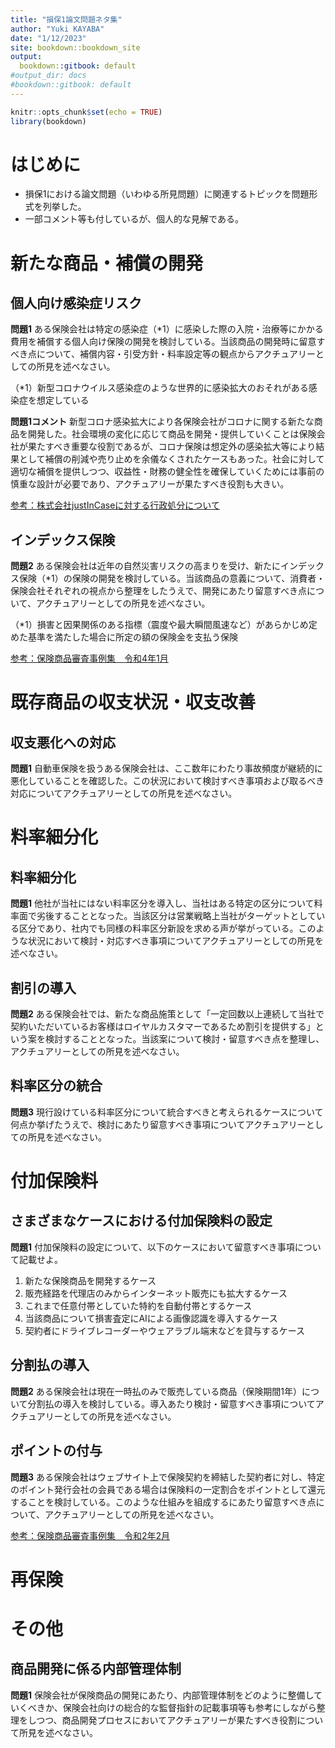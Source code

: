```yaml
---
title: "損保1論文問題ネタ集"
author: "Yuki KAYABA"
date: "1/12/2023"
site: bookdown::bookdown_site
output:
  bookdown::gitbook: default
#output_dir: docs
#bookdown::gitbook: default
---
```


```r
knitr::opts_chunk$set(echo = TRUE)
library(bookdown)
```

# はじめに

- 損保1における論文問題（いわゆる所見問題）に関連するトピックを問題形式を列挙した。
- 一部コメント等も付しているが、個人的な見解である。

# 新たな商品・補償の開発

## 個人向け感染症リスク

**問題1**
ある保険会社は特定の感染症（*1）に感染した際の入院・治療等にかかる費用を補償する個人向け保険の開発を検討している。当該商品の開発時に留意すべき点について、補償内容・引受方針・料率設定等の観点からアクチュアリーとしての所見を述べなさい。

（*1）新型コロナウイルス感染症のような世界的に感染拡大のおそれがある感染症を想定している

**問題1コメント**
新型コロナ感染拡大により各保険会社がコロナに関する新たな商品を開発した。社会環境の変化に応じて商品を開発・提供していくことは保険会社が果たすべき重要な役割であるが、コロナ保険は想定外の感染拡大等により結果として補償の削減や売り止めを余儀なくされたケースもあった。社会に対して適切な補償を提供しつつ、収益性・財務の健全性を確保していくためには事前の慎重な設計が必要であり、アクチュアリーが果たすべき役割も大きい。

[参考：株式会社justInCaseに対する行政処分について](https://lfb.mof.go.jp/kantou/kinyuu/pagekt_cnt_20220617001.html)

## インデックス保険

**問題2**
ある保険会社は近年の自然災害リスクの高まりを受け、新たにインデックス保険（*1）の保険の開発を検討している。当該商品の意義について、消費者・保険会社それぞれの視点から整理をしたうえで、開発にあたり留意すべき点について、アクチュアリーとしての所見を述べなさい。

（*1）損害と因果関係のある指標（震度や最大瞬間風速など）があらかじめ定めた基準を満たした場合に所定の額の保険金を支払う保険


[参考：保険商品審査事例集　令和4年1月](https://www.fsa.go.jp/status/hoken_sinsajireishu/20220121/2201shinsajireishu.pdf)

# 既存商品の収支状況・収支改善

## 収支悪化への対応

**問題1**
自動車保険を扱うある保険会社は、ここ数年にわたり事故頻度が継続的に悪化していることを確認した。この状況において検討すべき事項および取るべき対応についてアクチュアリーとしての所見を述べなさい。

# 料率細分化

## 料率細分化

**問題1**
他社が当社にはない料率区分を導入し、当社はある特定の区分について料率面で劣後することとなった。当該区分は営業戦略上当社がターゲットとしている区分であり、社内でも同様の料率区分新設を求める声が挙がっている。このような状況において検討・対応すべき事項についてアクチュアリーとしての所見を述べなさい。

## 割引の導入

**問題2**
ある保険会社では、新たな商品施策として「一定回数以上連続して当社で契約いただいているお客様はロイヤルカスタマーであるため割引を提供する」という案を検討することとなった。当該案について検討・留意すべき点を整理し、アクチュアリーとしての所見を述べなさい。

## 料率区分の統合

**問題3**
現行設けている料率区分について統合すべきと考えられるケースについて何点か挙げたうえで、検討にあたり留意すべき事項についてアクチュアリーとしての所見を述べなさい。


# 付加保険料

## さまざまなケースにおける付加保険料の設定

**問題1**
付加保険料の設定について、以下のケースにおいて留意すべき事項について記載せよ。

1. 新たな保険商品を開発するケース
2. 販売経路を代理店のみからインターネット販売にも拡大するケース
3. これまで任意付帯としていた特約を自動付帯とするケース
4. 当該商品について損害査定にAIによる画像認識を導入するケース
5. 契約者にドライブレコーダーやウェアラブル端末などを貸与するケース

## 分割払の導入

**問題2**
ある保険会社は現在一時払のみで販売している商品（保険期間1年）について分割払の導入を検討している。導入あたり検討・留意すべき事項についてアクチュアリーとしての所見を述べなさい。

## ポイントの付与

**問題3**
ある保険会社はウェブサイト上で保険契約を締結した契約者に対し、特定のポイント発行会社の会員である場合は保険料の一定割合をポイントとして還元することを検討している。このような仕組みを組成するにあたり留意すべき点について、アクチュアリーとしての所見を述べなさい。

[参考：保険商品審査事例集　令和2年2月](https://www.fsa.go.jp/status/hoken_sinsajireishu/20200210/2002shinsajireishu.pdf)


# 再保険

# その他

## 商品開発に係る内部管理体制

**問題1**
保険会社が保険商品の開発にあたり、内部管理体制をどのように整備していくべきか、保険会社向けの総合的な監督指針の記載事項等も参考にしながら整理をしつつ、商品開発プロセスにおいてアクチュアリーが果たすべき役割について所見を述べなさい。


